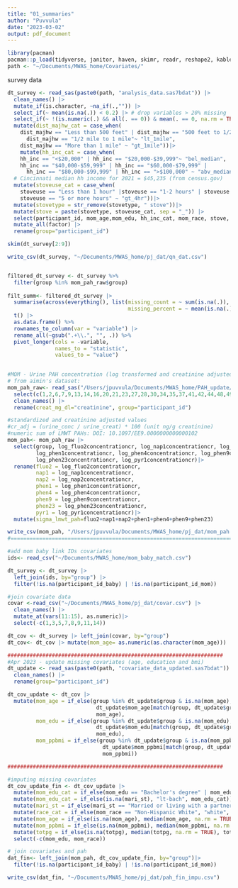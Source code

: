 ```yaml
---
title: "01_summaries"
author: "Puvvula"
date: "2023-03-02"
output: pdf_document
---
```


```r
library(pacman)
pacman::p_load(tidyverse, janitor, haven, skimr, readr, reshape2, kableExtra, gridExtra)
path <- "~/Documents/MWAS_home/Covariates/"
```

survey data
```r
dt_survey <- read_sas(paste0(path, "analysis_data.sas7bdat")) |>
  clean_names() |>
  mutate_if(is.character, ~na_if(.,"")) |>
  select_if(~ mean(is.na(.)) < 0.2) |> # drop variables > 20% missing
  select_if(~ !(is.numeric(.) && all(. == 0)) & mean(. == 0, na.rm = TRUE) < 0.8) |> # drop all variables with zeros
  mutate(dist_majhw_cat = case_when(
    dist_majhw == "Less than 500 feet" | dist_majhw == "500 feet to 1/2 mile" | 
      dist_majhw == "1/2 mile to 1 mile"~ "lt_1mile", 
    dist_majhw == "More than 1 mile" ~ "gt_1mile"))|>
    mutate(hh_inc_cat = case_when(
    hh_inc == "<$20,000" | hh_inc == "$20,000-$39,999"~ "bel_median", 
    hh_inc == "$40,000-$59,999" | hh_inc == "$60,000-$79,999" | 
      hh_inc == "$80,000-$99,999" | hh_inc == ">$100,000" ~ "abv_median"))|> 
  # Cincinnati median hh income for 2021 = $45,235 (from census.gov)
  mutate(stoveuse_cat = case_when(
    stoveuse == "Less than 1 hour" |stoveuse == "1-2 hours" | stoveuse == "3-4 hours"~ "lt_4hr", 
    stoveuse == "5 or more hours" ~ "gt_4hr"))|>
  mutate(stovetype = str_remove(stovetype, " stove"))|>
  mutate(stove = paste(stovetype, stoveuse_cat, sep = "_")) |>
  select(participant_id, mom_age,mom_edu, hh_inc_cat, mom_race, stove, bbquse, dist_majhw_cat, pgwt_lb) |>
  mutate_all(factor) |>
  rename(group="participant_id")

skim(dt_survey[2:9])

write_csv(dt_survey, "~/Documents/MWAS_home/pj_dat/qn_dat.csv")


filtered_dt_survey <- dt_survey %>%
  filter(group %in% mom_pah_raw$group)
  
filt_summ<- filtered_dt_survey |>  
  summarise(across(everything(), list(missing_count = ~ sum(is.na(.)),
                                      missing_percent = ~ mean(is.na(.)) * 100))) |>
  t() |> 
  as.data.frame() %>%
  rownames_to_column(var = "variable") |>
  rename_all(~gsub(".+\\.", "", .)) %>%
  pivot_longer(cols = -variable,
               names_to = "statistic",
               values_to = "value")
  

```


```r
#MOM - Urine PAH concentration (log transformed and creatinine adjusted) + covariates
# from aimin's dataset: 
mom_pah_raw<- read_sas("/Users/jpuvvula/Documents/MWAS_home/PAH_update/pahmetabolitewide3.sas7bdat") |>
  select(c(1,2,6,7,9,13,14,16,20,21,23,27,28,30,34,35,37,41,42,44,48,49,51,55,56,58))|>
  clean_names() |>
  rename(creat_mg_dl="creatinine", group="participant_id")

#standardized and creatinine adjusted values
#cr_adj = (urine_conc / urine_creat) * 100 (unit ng/g creatinine)
#numeric sum of LMWT PAHs: DOI: 10.1097/EE9.0000000000000102
mom_pah<- mom_pah_raw |>
  select(group, log_fluo2concentrationcr, log_nap1concentrationcr, log_nap2concentrationcr,
         log_phen1concentrationcr, log_phen4concentrationcr, log_phen9concentrationcr, 
         log_phen23concentrationcr, log_pyr1concentrationcr)|>
  rename(fluo2 = log_fluo2concentrationcr,
         nap1 = log_nap1concentrationcr,
         nap2 = log_nap2concentrationcr,
         phen1 = log_phen1concentrationcr,
         phen4 = log_phen4concentrationcr,
         phen9 = log_phen9concentrationcr,
         phen23 = log_phen23concentrationcr,
         pyr1 = log_pyr1concentrationcr)|>
  mutate(sigma_lmwt_pah=fluo2+nap1+nap2+phen1+phen4+phen9+phen23)

write_csv(mom_pah, "/Users/jpuvvula/Documents/MWAS_home/pj_dat/mom_pah.csv")
#===============================================================================

#add mom baby link IDs covariates
ids<- read_csv("~/Documents/MWAS_home/mom_baby_match.csv")

dt_survey <- dt_survey |>
  left_join(ids, by="group") |>
  filter(!is.na(participant_id_baby) | !is.na(participant_id_mom))

#join covariate data
covar <-read_csv("~/Documents/MWAS_home/pj_dat/covar.csv") |>
  clean_names() |>
  mutate_at(vars(11:15), as.numeric)|>
  select(-c(1,3,5,7,8,9,11,14))

dt_cov <- dt_survey |> left_join(covar, by="group")
dt_cov<- dt_cov |> mutate(mom_age= as.numeric(as.character(mom_age)))

####################################################################
#Apr 2023 - update missing covariates (age, education and bmi)
dt_update <- read_sas(paste0(path, "covariate_data_updated.sas7bdat")) |>
  clean_names() |>
  rename(group="participant_id")

dt_cov_update <- dt_cov |>
  mutate(mom_age = if_else(group %in% dt_update$group & is.na(mom_age),
                            dt_update$mom_age[match(group, dt_update$group)],
                            mom_age),
         mom_edu = if_else(group %in% dt_update$group & is.na(mom_edu),
                            dt_update$mom_edu[match(group, dt_update$group)],
                            mom_edu),
         mom_ppbmi = if_else(group %in% dt_update$group & is.na(mom_ppbmi),
                              dt_update$mom_ppbmi[match(group, dt_update$group)],
                              mom_ppbmi))

####################################################################

#imputing missing covariates
dt_cov_update_fin <- dt_cov_update |>
  mutate(mom_edu_cat = if_else(mom_edu == "Bachelor's degree" | mom_edu == "Master's degree or above", "bach-or-abv", "lt-bach")) |>
  mutate(mom_edu_cat = if_else(is.na(mari_st), "lt-bach", mom_edu_cat)) |>
  mutate(mari_st = if_else(mari_st == "Married or living with a partner", "married", "not_married")) |>
  mutate(race_cat = if_else(mom_race == "Non-Hispanic White", "white", "non-white")) |> 
  mutate(mom_age = if_else(is.na(mom_age), median(mom_age, na.rm = TRUE), mom_age)) |>
  mutate(mom_ppbmi = if_else(is.na(mom_ppbmi), median(mom_ppbmi, na.rm = TRUE), mom_ppbmi)) |>
  mutate(totpg = if_else(is.na(totpg), median(totpg, na.rm = TRUE), totpg)) |>
  select(-c(mom_edu, mom_race))

# join covariates and pah
dat_fin<- left_join(mom_pah, dt_cov_update_fin, by="group")|>
  filter(!is.na(participant_id_baby) | !is.na(participant_id_mom))

write_csv(dat_fin, "~/Documents/MWAS_home/pj_dat/pah_fin_impu.csv")
```


